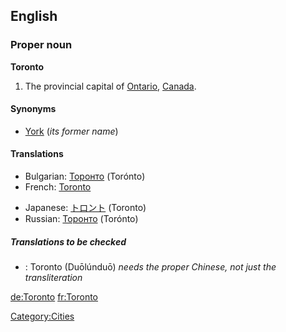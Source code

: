 ==English==

===Proper noun===
{{wikipedia}}
'''Toronto'''

#The provincial capital of [[Ontario]], [[Canada]].

====Synonyms====
*[[York]] (''its former name'')

====Translations====
{{top}}
*Bulgarian: [[Торонто]] (Torónto)
*French: [[Toronto#French|Toronto]]
{{mid}}
*Japanese: [[トロント]] (Toronto)
*Russian: [[Торонто]] (Torónto)
{{bottom}}

=====Translations to be checked=====
<!--Remove this section once all of the translations below have been moved into
the tables above.-->
{{checktrans}}
*{{ttbc|Chinese}}: Toronto (Duōlúnduō) ''needs the proper Chinese, not just the transliteration''

[[Category:Cities]]

[[de:Toronto]]
[[fr:Toronto]]